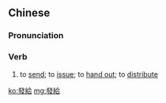 {{also|发给}}
==Chinese==
{{zh-forms|s=发给}}

===Pronunciation===
{{zh-pron
|m=fāgěi
|c=faat3 kap1
|cat=v
}}

===Verb===
{{zh-verb}}

# to [[send]]; to [[issue]]; to [[hand out]]; to [[distribute]]

[[ko:發給]]
[[mg:發給]]